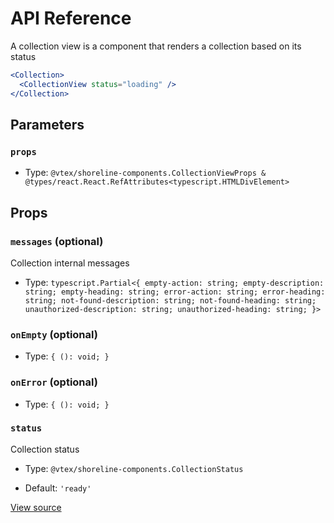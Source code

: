 # API Reference

A collection view is a component that renders a collection based on its status

```jsx
<Collection>
  <CollectionView status="loading" />
</Collection>
```

## Parameters

### `props`

- Type: `@vtex/shoreline-components.CollectionViewProps & @types/react.React.RefAttributes<typescript.HTMLDivElement>`

## Props

### `messages` (optional)

Collection internal messages

- Type: `typescript.Partial<{ empty-action: string; empty-description: string; empty-heading: string; error-action: string; error-heading: string; not-found-description: string; not-found-heading: string; unauthorized-description: string; unauthorized-heading: string; }>`

### `onEmpty` (optional)

- Type: `{ (): void; }`

### `onError` (optional)

- Type: `{ (): void; }`

### `status`

Collection status

- Type: `@vtex/shoreline-components.CollectionStatus`

- Default: `'ready'`

[View source](https://github.com/vtex/shoreline/blob/51c29df19/packages/components/src/collection/collection-view.tsx#L29)
